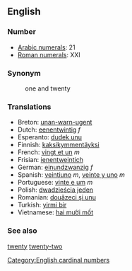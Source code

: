 == English ==

=== Number ===

*[[w:Arabic Numerals|Arabic numerals]]: 21
*[[w:Roman numerals|Roman numerals]]: XXI

=== Synonym ===
:one and twenty

=== Translations ===

*Breton: [[unan-warn-ugent]]
*Dutch: [[eenentwintig]] ''f''
*Esperanto: [[dudek unu]]
*Finnish: [[kaksikymmentäyksi]]
*French: [[vingt et un]] ''m''
*Frisian: [[ienentweintich]]
*German: [[einundzwanzig]] ''f''
*Spanish: [[veintiuno]] ''m'', [[veinte y uno]] ''m''
*Portuguese: [[vinte e um]] ''m''
*Polish: [[dwadzieścia jeden]]
*Romanian: [[douăzeci şi unu]]
*Turkish: [[yirmi bir]]
*Vietnamese: [[hai mười mốt]]

 
=== See also ===

[[twenty]] [[twenty-two]]

[[Category:English cardinal numbers]]